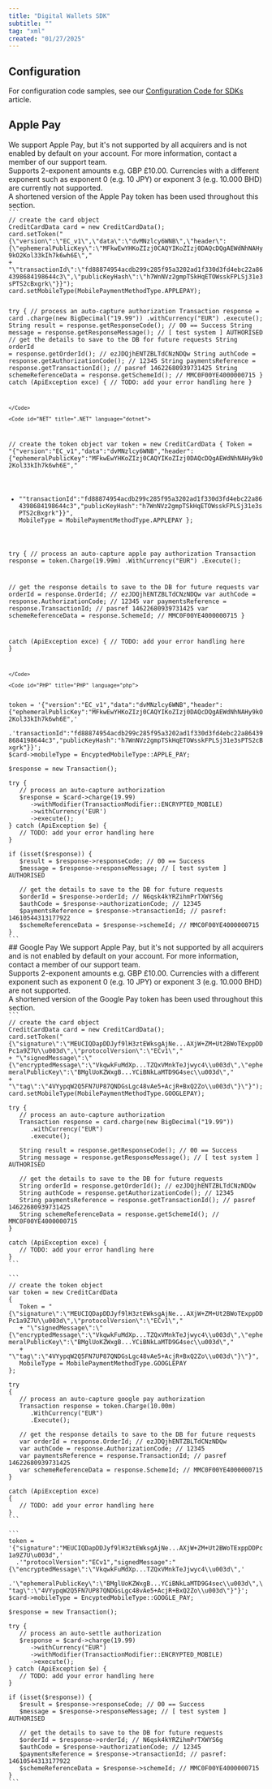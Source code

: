 ```yaml
---
title: "Digital Wallets SDK"
subtitle: ""
tag: "xml"
created: "01/27/2025"
---
```

## Configuration
For configuration code samples, see our [Configuration Code for SDKs](/ecommerce/payments/sdk/reference/config-code) article.

## Apple Pay

<Infobox>
We support Apple Pay, but it's not supported by all acquirers and is not enabled by default on your account. For more information, contact a member of our support team. <br />
Supports 2-exponent amounts e.g. GBP £10.00. Currencies with a different exponent such as exponent 0 (e.g. 10 JPY) or exponent 3 (e.g. 10.000 BHD) are currently not supported. <br />
A shortened version of the Apple Pay token has been used throughout this section.
</Infobox>

<CodeGroup>

<Code id="JAVA" title="JAVA" language="java">
```
// create the card object
CreditCardData card = new CreditCardData();
card.setToken("{\"version\":\"EC_v1\",\"data\":\"dvMNzlcy6WNB\",\"header\":{\"ephemeralPublicKey\":\"MFkwEwYHKoZIzj0CAQYIKoZIzj0DAQcDQgAEWdNhNAHy9kO2Kol33kIh7k6wh6E\","
+ "\"transactionId\":\"fd88874954acdb299c285f95a3202ad1f330d3fd4ebc22a864398684198644c3\",\"publicKeyHash\":\"h7WnNVz2gmpTSkHqETOWsskFPLSj31e3sPTS2cBxgrk\"}}");
card.setMobileType(MobilePaymentMethodType.APPLEPAY);

try {
   // process an auto-capture authorization
   Transaction response =
                   card
                       .charge(new BigDecimal("19.99"))
                       .withCurrency("EUR")
                       .execute();
   String result = response.getResponseCode(); // 00 == Success
   String message = response.getResponseMessage(); // [ test system ] AUTHORISED
   // get the details to save to the DB for future requests
   String orderId = response.getOrderId(); // ezJDQjhENTZBLTdCNzNDQw
   String authCode = response.getAuthorizationCode(); // 12345
   String paymentsReference = response.getTransactionId(); // pasref 14622680939731425
   String schemeReferenceData = response.getSchemeId(); // MMC0F00YE4000000715
} 
catch (ApiException exce) {
   // TODO: add your error handling here
}
```
</Code>

<Code id="NET" title=".NET" language="dotnet">
```
// create the token object
var token = new CreditCardData
{
   Token = "{\"version\":\"EC_v1\",\"data\":\"dvMNzlcy6WNB\",\"header\":{\"ephemeralPublicKey\":\"MFkwEwYHKoZIzj0CAQYIKoZIzj0DAQcDQgAEWdNhNAHy9kO2Kol33kIh7k6wh6E\","
   + "\"transactionId\":\"fd88874954acdb299c285f95a3202ad1f330d3fd4ebc22a864398684198644c3\",\"publicKeyHash\":\"h7WnNVz2gmpTSkHqETOWsskFPLSj31e3sPTS2cBxgrk\"}}",
   MobileType = MobilePaymentMethodType.APPLEPAY
};

try
{
   // process an auto-capture apple pay authorization
   Transaction response = token.Charge(19.99m)
		.WithCurrency("EUR")
		.Execute();

   // get the response details to save to the DB for future requests
   var orderId = response.OrderId; // ezJDQjhENTZBLTdCNzNDQw
   var authCode = response.AuthorizationCode; // 12345
   var paymentsReference = response.TransactionId; // pasref 14622680939731425
   var schemeReferenceData = response.SchemeId; // MMC0F00YE4000000715
}

catch (ApiException exce)
{
   // TODO: add your error handling here
}
```
</Code>

<Code id="PHP" title="PHP" language="php">
```
<?php

// create the card object
$card = new CreditCardData();
$card->token = '{"version":"EC_v1","data":"dvMNzlcy6WNB","header":{"ephemeralPublicKey":"MFkwEwYHKoZIzj0CAQYIKoZIzj0DAQcDQgAEWdNhNAHy9kO2Kol33kIh7k6wh6E",'
  .'transactionId":"fd88874954acdb299c285f95a3202ad1f330d3fd4ebc22a864398684198644c3","publicKeyHash":"h7WnNVz2gmpTSkHqETOWsskFPLSj31e3sPTS2cBxgrk"}}';
$card->mobileType = EncyptedMobileType::APPLE_PAY;

$response = new Transaction();

try {
   // process an auto-capture authorization
   $response = $card->charge(19.99)
      ->withModifier(TransactionModifier::ENCRYPTED_MOBILE)
      ->withCurrency('EUR')
      ->execute(); 
} catch (ApiException $e) {
   // TODO: add your error handling here
}

if (isset($response)) {
   $result = $response->responseCode; // 00 == Success
   $message = $response->responseMessage; // [ test system ] AUTHORISED

   // get the details to save to the DB for future requests
   $orderId = $response->orderId; // N6qsk4kYRZihmPrTXWYS6g
   $authCode = $response->authorizationCode; // 12345
   $paymentsReference = $response->transactionId; // pasref: 14610544313177922
   $schemeReferenceData = $response->schemeId; // MMC0F00YE4000000715
}
```
</Code>
</CodeGroup>

## Google Pay

<Infobox>
We support Apple Pay, but it's not supported by all acquirers and is not enabled by default on your account. For more information, contact a member of our support team. <br />
Supports 2-exponent amounts e.g. GBP £10.00. Currencies with a different exponent such as exponent 0 (e.g. 10 JPY) or exponent 3 (e.g. 10.000 BHD) are not supported. <br />
A shortened version of the Google Pay token has been used throughout this section.
</Infobox>

<CodeGroup>

<Code id="JAVA" title="JAVA" language="java">
```
// create the card object
CreditCardData card = new CreditCardData();
card.setToken("{\"signature\":\"MEUCIQDapDDJyf9lH3ztEWksgAjNe...AXjW+ZM+Ut2BWoTExppDDPc1a9Z7U\\u003d\",\"protocolVersion\":\"ECv1\","
+ "\"signedMessage\":\"{\"encryptedMessage\":\"VkqwkFuMdXp...TZQxVMnkTeJjwyc4\\u003d\",\"ephemeralPublicKey\":\"BMglUoKZWxgB...YCiBNkLaMTD9G4sec\\u003d\","
+ "\"tag\":\"4VYypqW2Q5FN7UP87QNDGsLgc48vAe5+AcjR+BxQ2Zo\\u003d\"}\"}");
card.setMobileType(MobilePaymentMethodType.GOOGLEPAY);

try {
   // process an auto-capture authorization
   Transaction response = card.charge(new BigDecimal("19.99"))
      .withCurrency("EUR")
      .execute();

   String result = response.getResponseCode(); // 00 == Success
   String message = response.getResponseMessage(); // [ test system ] AUTHORISED

   // get the details to save to the DB for future requests
   String orderId = response.getOrderId(); // ezJDQjhENTZBLTdCNzNDQw
   String authCode = response.getAuthorizationCode(); // 12345
   String paymentsReference = response.getTransactionId(); // pasref 14622680939731425
   String schemeReferenceData = response.getSchemeId(); // MMC0F00YE4000000715
} 

catch (ApiException exce) {
   // TODO: add your error handling here
}
```
</Code>

<Code id="NET" title=".NET" language="dotnet">
```
// create the token object
var token = new CreditCardData
{
   Token = "{\"signature\":\"MEUCIQDapDDJyf9lH3ztEWksgAjNe...AXjW+ZM+Ut2BWoTExppDDPc1a9Z7U\\u003d\",\"protocolVersion\":\"ECv1\","
   + "\"signedMessage\":\"{\"encryptedMessage\":\"VkqwkFuMdXp...TZQxVMnkTeJjwyc4\\u003d\",\"ephemeralPublicKey\":\"BMglUoKZWxgB...YCiBNkLaMTD9G4sec\\u003d\","
   + "\"tag\":\"4VYypqW2Q5FN7UP87QNDGsLgc48vAe5+AcjR+BxQ2Zo\\u003d\"}\"}",
   MobileType = MobilePaymentMethodType.GOOGLEPAY
};

try
{
   // process an auto-capture google pay authorization
   Transaction response = token.Charge(10.00m)
      .WithCurrency("EUR")
      .Execute();

   // get the response details to save to the DB for future requests
   var orderId = response.OrderId; // ezJDQjhENTZBLTdCNzNDQw
   var authCode = response.AuthorizationCode; // 12345
   var paymentsReference = response.TransactionId; // pasref 14622680939731425
   var schemeReferenceData = response.SchemeId; // MMC0F00YE4000000715
}

catch (ApiException exce)
{
   // TODO: add your error handling here
}
```
</Code>

<Code id="PHP" title="PHP" language="php">
```
<?php

// create the card object
$card = new CreditCardData();
$card->token = '{"signature":"MEUCIQDapDDJyf9lH3ztEWksgAjNe...AXjW+ZM+Ut2BWoTExppDDPc1a9Z7U\u003d",'
  .'"protocolVersion":"ECv1","signedMessage":"{\"encryptedMessage\":\"VkqwkFuMdXp...TZQxVMnkTeJjwyc4\\u003d\",'
  .'\"ephemeralPublicKey\":\"BMglUoKZWxgB...YCiBNkLaMTD9G4sec\\u003d\",\"tag\":\"4VYypqW2Q5FN7UP87QNDGsLgc48vAe5+AcjR+BxQ2Zo\\u003d\"}"}';
$card->mobileType = EncyptedMobileType::GOOGLE_PAY;

$response = new Transaction();

try {
   // process an auto-settle authorization
   $response = $card->charge(19.99)
      ->withCurrency("EUR")
      ->withModifier(TransactionModifier::ENCRYPTED_MOBILE)
      ->execute();
} catch (ApiException $e) {
   // TODO: add your error handling here
}

if (isset($response)) {
   $result = $response->responseCode; // 00 == Success
   $message = $response->responseMessage; // [ test system ] AUTHORISED

   // get the details to save to the DB for future requests
   $orderId = $response->orderId; // N6qsk4kYRZihmPrTXWYS6g
   $authCode = $response->authorizationCode; // 12345
   $paymentsReference = $response->transactionId; // pasref: 14610544313177922
   $schemeReferenceData = $response->schemeId; // MMC0F00YE4000000715
}
```
</Code>
</CodeGroup>

